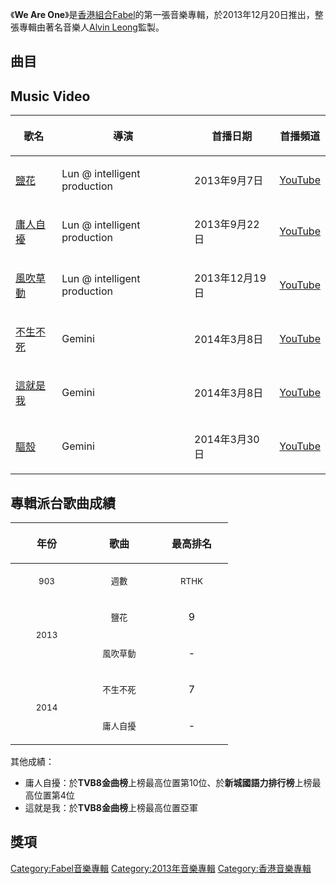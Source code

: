 {{Infobox album <!-- See Wikipedia:WikiProject_Albums -->
| name       = We Are One
| type       = EP
| artist     = [[Fabel|Fabel]]
| cover      = Fabel We Are One.jpg
| released   = 2013年12月20日
| recorded   = 2013年
| genre      = [[粵語流行音樂|粵語流行音樂]]
| length     = 27分20秒
| label      = [[神馬音樂|神馬音樂]]
<!-- 未知參數 | number     = 6 -->
| producer   = [[Alvin_Leong|Alvin Leong]]
| prev_title = 
| prev_year  = 
| next_title = [[SH叫T|SH叫T]]
| next_year  = 2017
}}
《'''We Are One'''》是[[香港|香港]][[組合|組合]][[Fabel|Fabel]]的第一張音樂專輯，於2013年12月20日推出，整張專輯由著名音樂人[[梁榮駿|Alvin Leong]]監製。

==曲目==
{{tracklist
| headline        = CD
| total_length    = 27:20

| all_arranger = [[Fabel|Fabel]]
| all_producer = [[梁榮駿|Alvin Leong]]

| title1         = 鹽花
| music1         = [[Fabel|Fabel]]
| lyrics1        = [[林夕|林夕]]
| longnote1      = 第一主打
| length1        = 5:07

| title2         = 不生不死
| music2         = [[馮慶聰|馮慶聰]]
| lyrics2        = 鍾銘熙
| longnote2      = 第三主打
| length2        = 4:17

| title3         = 風吹草動
| music3         = 馮慶聰
| lyrics3        = 林夕
| longnote3      = 第二主打
| length3        = 4:27

| title4         = 驅殼
| music4         = 馮慶聰
| lyrics4        = 鍾銘熙
| longnote4      = 
| length4        = 4:20

| title5         = 這就是我
| music5         = 馮慶聰
| lyrics5        = [[黃浩賢|黃浩賢]]
| note5          = 國
| longnote5      = 《不生不死》國語版
| length5        = 4:17

| title6         = 庸人自擾
| music6         = Fabel
| lyrics6        = 鍾銘熙
| note6          = 國
| longnote6      = 第四主打
| length6        = 4:52
}}

== Music Video ==
{| class="wikitable"
! 歌名 !! 導演 !! 首播日期 !! 首播頻道 
|-
|[http://www.youtube.com/watch?v=iaLaBESHPKU 鹽花] {{Wayback|url=http://www.youtube.com/watch?v=iaLaBESHPKU |date=20220215155903 }}||Lun @ intelligent production||2013年9月7日||[[YouTube|YouTube]]
|-
|[http://www.youtube.com/watch?v=KwfRg9_J8hM 庸人自擾] {{Wayback|url=http://www.youtube.com/watch?v=KwfRg9_J8hM |date=20160919053950 }}||Lun @ intelligent production||2013年9月22日||[[YouTube|YouTube]]
|-
|[http://www.youtube.com/watch?v=Knx0NrFFfwA 風吹草動] {{Wayback|url=http://www.youtube.com/watch?v=Knx0NrFFfwA |date=20161021114747 }}||Lun @ intelligent production||2013年12月19日||[[YouTube|YouTube]]
|-
|[http://www.youtube.com/watch?v=ypvBjvmgnlU 不生不死] {{Wayback|url=http://www.youtube.com/watch?v=ypvBjvmgnlU |date=20220215160220 }}||Gemini||2014年3月8日||[[YouTube|YouTube]]
|-
|[http://www.youtube.com/watch?v=XMCK4UCO45o 這就是我] {{Wayback|url=http://www.youtube.com/watch?v=XMCK4UCO45o |date=20220215110703 }}||Gemini||2014年3月8日||[[YouTube|YouTube]]
|-
|[http://www.youtube.com/watch?v=IlFgg6cRZJ0 驅殼] {{Wayback|url=http://www.youtube.com/watch?v=IlFgg6cRZJ0 |date=20220215110656 }}||Gemini||2014年3月30日||[[YouTube|YouTube]]
|}

== 專輯派台歌曲成績 ==
{| class="wikitable"
!align="center" rowspan="2" | 年份
!align="center" rowspan="2" | 歌曲
!align="center" colspan="8" | 最高排名
|-
!width="100"|<small>903</small> !! width="100"|<small>週數</small> !! width="100"|<small>RTHK</small> !! width="100"|<small>週數</small> !! width="100"|<small>997</small> !! width="100"|<small>週數</small> !! width="100"|<small>TVB</small> !! width="100"|<small>週數</small>
|-
|align="center" rowspan="2"| <small>2013</small> ||align="center"| <small>鹽花</small> ||align="center"| 9 ||align="center"| 3 ||align="center"| - ||align="center"| - ||align="center"| 3 ||align="center"| 6 ||align="center"| 5 ||align="center"| 3
|-
|align="center"| <small>風吹草動</small> ||align="center"| - ||align="center"| - ||align="center"| 13 ||align="center"| 1 ||align="center"| 5 ||align="center"| 3 ||align="center"| 5 ||align="center"| 4
|-
|align="center" rowspan="2"| <small>2014</small> ||align="center"| <small>不生不死</small> ||align="center"| 7 ||align="center"| 5 ||align="center"| 8 ||align="center"| 3 ||align="center"| 5 ||align="center"| 3 ||align="center"| 9 ||align="center"| 2
|-
|align="center"| <small>庸人自擾</small> ||align="center"| - ||align="center"| - ||align="center"| - ||align="center"| - ||align="center"| - ||align="center"| - ||align="center"| - ||align="center"| -
|}

其他成績：
*庸人自擾：於'''TVB8金曲榜'''上榜最高位置第10位、於'''新城國語力排行榜'''上榜最高位置第4位
*這就是我：於'''TVB8金曲榜'''上榜最高位置亞軍

==獎項==

[[Category:Fabel音樂專輯|Category:Fabel音樂專輯]]
[[Category:2013年音樂專輯|Category:2013年音樂專輯]]
[[Category:香港音樂專輯|Category:香港音樂專輯]]